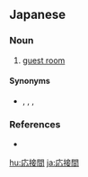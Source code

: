 ==Japanese==
{{ja-kanjitab|おう|せつ|ま|yomi=ok}}

===Noun===
{{ja-noun|おうせつま}}

# [[guest room]]

====Synonyms====
* {{ja-r|応接室|おうせつしつ}}, {{ja-r|客座敷|きゃくざしき}}, {{ja-r|客室|きゃくしつ}}, {{ja-r|客間|きゃくま}}

===References===
* {{R:Kojien}}

[[hu:応接間]]
[[ja:応接間]]